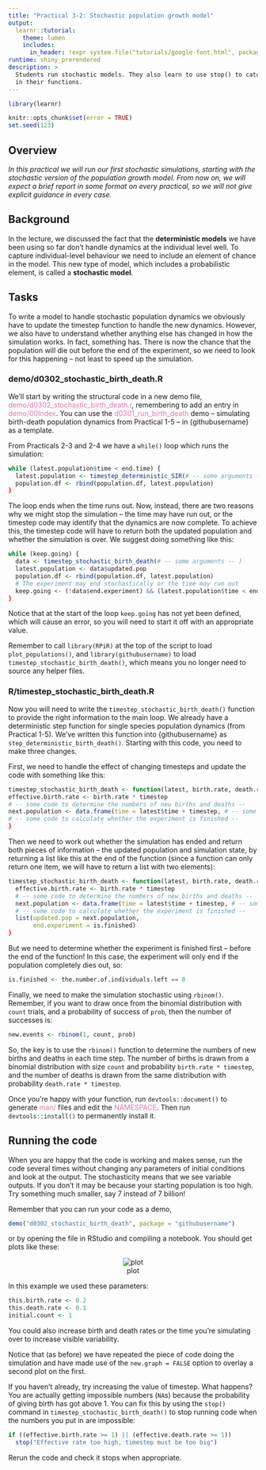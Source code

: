 ```yaml
---
title: "Practical 3-2: Stochastic population growth model"
output: 
  learnr::tutorial:
    theme: lumen
    includes:
      in_header: !expr system.file("tutorials/google-font.html", package = "RPiR")
runtime: shiny_prerendered
description: >
  Students run stochastic models. They also learn to use stop() to catch errors
  in their functions.
---
```


```r
library(learnr)

knitr::opts_chunk$set(error = TRUE)
set.seed(123)
```

## Overview

*In this practical we will run our first stochastic simulations, starting with the stochastic version of the population growth model. From now on, we will expect a brief report in some format on every practical, so we will not give explicit guidance in every case.*

## Background

In the lecture, we discussed the fact that the **deterministic models** we have
been using so far don't handle dynamics at the individual level well. To 
capture individual-level behaviour we need to include an element of chance in
the model. This new type of model, which includes a probabilistic element, is 
called a **stochastic model**.

## Tasks

To write a model to handle stochastic population dynamics we obviously have to 
update the timestep function to handle the new dynamics. However, we also have 
to understand whether anything else has changed in how the simulation works. In
fact, something has. There is now the chance that the population will die out
before 
the end of the experiment, so we need to look for this happening – not least to 
speed up the simulation.

### demo/d0302_stochastic_birth_death.R

We’ll start by writing the structural code in a new demo file, 
<span style="color: #de77ae;">demo/d0302_stochastic_birth_death.r</span>, 
remembering to add an entry in 
<span style="color: #de77ae;">demo/00Index</span>. You can use the 
<span style="color: #de77ae;">d0301_run_birth_death</span> demo -- simulating 
birth-death population dynamics from Practical 1-5 -- in {githubusername} as a 
template. 

From Practicals 2-3 and 2-4 we have a `while()` loop which runs the simulation:

```r
while (latest.population$time < end.time) {
  latest.population <- timestep_deterministic_SIR(# -- some arguments -- ) 
  population.df <- rbind(population.df, latest.population)
}
```

The loop ends when the time runs out. Now, instead, there are two reasons why we
might stop the simulation – the time may have run out, or the timestep code may
identify that the dynamics are now complete. To achieve this, the timestep code 
will have to return both the updated population and whether the simulation is
over. We suggest doing something like this:

```r
while (keep.going) {
  data <- timestep_stochastic_birth_death(# -- some arguments -- ) 
  latest.population <- data$updated.pop
  population.df <- rbind(population.df, latest.population)
  # The experiment may end stochastically or the time may run out 
  keep.going <- (!data$end.experiment) && (latest.population$time < end.time)
}
```

Notice that at the start of the loop `keep.going` has not yet been defined, 
which will cause an error, so you will need to start it off with an appropriate
value. 

Remember to call `library(RPiR)` at the top of the script to load
`plot_populations()`, and `library(githubusername)` to load `timestep_stochastic_birth_death()`, which means you 
no longer need to source any helper files.

### R/timestep_stochastic_birth_death.R

Now you will need to write the `timestep_stochastic_birth_death()` 
function to provide the right information to the main loop. We already have a 
deterministic step function for single species population 
dynamics (from Practical 1-5). We've written this function into {githubusername} as
`step_deterministic_birth_death()`. Starting with this code, you need to make 
three changes. 

First, we need to handle the effect of changing timesteps and update
the code with something like this:

```r
timestep_stochastic_birth_death <- function(latest, birth.rate, death.rate, timestep) {
effective.birth.rate <- birth.rate * timestep
# -- some code to determine the numbers of new births and deaths -- 
next.population <- data.frame(time = latest$time + timestep, # -- some code -- )
# -- some code to calculate whether the experiment is finished --
}
```

Then we need to work out whether the simulation has ended and return both
pieces of information – the updated population and simulation state, by 
returning a list like this at the end of the function (since a function can only
return one item, we will have to return a list with two elements):

```r
timestep_stochastic_birth_death <- function(latest, birth.rate, death.rate, timestep) {
  effective.birth.rate <- birth.rate * timestep
  # -- some code to determine the numbers of new births and deaths --
  next.population <- data.frame(time = latest$time + timestep, # -- some arguments -- )
  # -- some code to calculate whether the experiment is finished --
  list(updated.pop = next.population, 
       end.experiment = is.finished) 
}
```

But we need to determine whether the experiment is finished first – before the
end of the function! In this case, the experiment will only end if the
population completely dies out, so:

```r
is.finished <- the.number.of.individuals.left == 0
```

Finally, we need to make the simulation stochastic using `rbinom()`. Remember, 
if you want to draw once from the binomial distribution with `count` trials, and 
a probability of success of `prob`, then the number of successes is:

```r
new.events <- rbinom(1, count, prob)
```

So, the key is to use the `rbinom()` function to determine the numbers of new 
births and deaths in each time step. The number of births is drawn from a binomial
distribution with size `count` and probability `birth.rate * timestep`, and the
number of deaths is drawn from the same distribution with probability 
`death.rate * timestep`.

Once you're 
happy with your function, run `devtools::document()` to generate
<span style="color: #de77ae;">man/</span> files and edit the 
<span style="color: #de77ae;">NAMESPACE</span>. Then run `devtools::install()`
to permanently install it.

## Running the code

When you are happy that the code is working and makes sense, run the code
several times without changing any parameters of initial conditions and look at
the output. The stochasticity means that we see variable outputs. If you don’t
it may be because your starting population is too high. Try something much 
smaller, say 7 instead of 7 billion! 

Remember that you can run your code as a demo, 

```r
demo("d0302_stochastic_birth_death", package = "githubusername")
```

or by opening the file in RStudio and compiling a notebook. You should get plots 
like these:

<center>![plot](images/3-2.gif)</center>

In this example we used these parameters:

```r
this.birth.rate <- 0.2
this.death.rate <- 0.1
initial.count <- 1
```

You could also increase birth and death 
rates or the time you’re simulating over to increase visible variability.

Notice that (as before) we have repeated the piece of code doing the simulation
and have made use of the `new.graph = FALSE` option to overlay a second plot on 
the first.

If you haven’t already, try increasing the value of timestep. What happens? You
are actually getting impossible numbers (`NA`s) because the probability of
giving birth has got above 1. You can fix this by using the `stop()` command in
`timestep_stochastic_birth_death()` to stop running code when the numbers you 
put in are impossible:

```r
if ((effective.birth.rate >= 1) || (effective.death.rate >= 1))
  stop("Effective rate too high, timestep must be too big")
```

Rerun the code and check it stops when appropriate.
